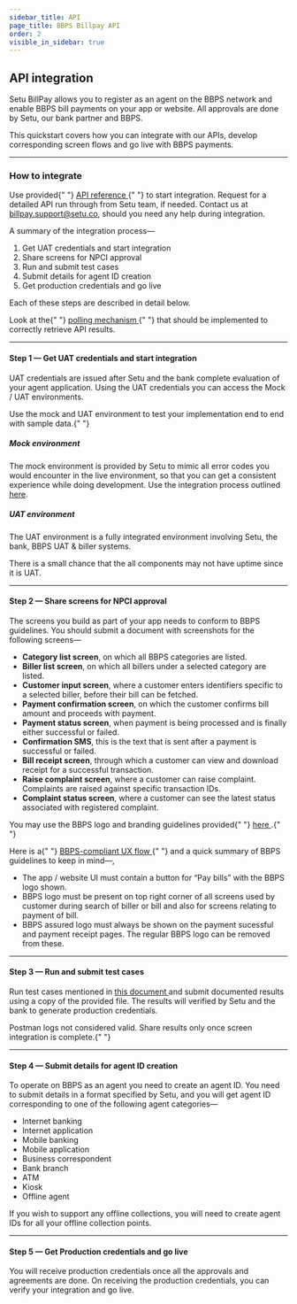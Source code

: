 ```yaml
---
sidebar_title: API
page_title: BBPS Billpay API
order: 2
visible_in_sidebar: true
---
```


## API integration

Setu BillPay allows you to register as an agent on the BBPS network and enable BBPS bill payments on your app or website. All approvals are done by Setu, our bank partner and BBPS.

This quickstart covers how you can integrate with our APIs, develop corresponding screen flows and go live with BBPS payments.

<hr class="primary" />

### How to integrate

<p>
  Use provided{" "}
  <a href="/payments/billpay/api-reference" target="_blank">
    API reference
  </a>{" "}
  to start integration. Request for a detailed API run through from Setu team,
  if needed. Contact us at <a href="">billpay.support@setu.co</a>, should you
  need any help during integration.
</p>

A summary of the integration process—

1. Get UAT credentials and start integration
2. Share screens for NPCI approval
3. Run and submit test cases
4. Submit details for agent ID creation
5. Get production credentials and go live

Each of these steps are described in detail below.

<Callout type="highlight">
  Look at the{" "}
  <a href="/payments/billpay/pre-built-screens/quickstart/api/polling" target="_blank">
    polling mechanism
  </a>{" "}
  that should be implemented to correctly retrieve API results.
</Callout>

<hr class="primary" />

#### Step 1 — Get UAT credentials and start integration

UAT credentials are issued after Setu and the bank complete evaluation of your agent application. Using the UAT credentials you can access the Mock / UAT environments.

<Callout type="tip">
  Use the mock and UAT environment to test your implementation end to end with
  sample data.{" "}
</Callout>

##### Mock environment

The mock environment is provided by Setu to mimic all error codes you would encounter in the live environment, so that you can get a consistent experience while doing development. Use the integration process outlined <a href="/payments/billpay/pre-built-screens/quickstart/api/mock-environment" target="_blank">here</a>.

##### UAT environment

The UAT environment is a fully integrated environment involving Setu, the bank, BBPS UAT & biller systems.

<Callout type="warning">
  There is a small chance that the all components may not have uptime since it
  is UAT.
</Callout>

<hr class="primary" />

#### Step 2 — Share screens for NPCI approval

The screens you build as part of your app needs to conform to BBPS guidelines. You should submit a document with screenshots for the following screens—

- **Category list screen**, on which all BBPS categories are listed.
- **Biller list screen**, on which all billers under a selected category are listed.
- **Customer input screen**, where a customer enters identifiers specific to a selected biller, before their bill can be fetched.
- **Payment confirmation screen**, on which the customer confirms bill amount and proceeds with payment.
- **Payment status screen**, when payment is being processed and is finally either successful or failed.
- **Confirmation SMS**, this is the text that is sent after a payment is successful or failed.
- **Bill receipt screen**, through which a customer can view and download receipt for a successful transaction.
- **Raise complaint screen**, where a customer can raise complaint. Complaints are raised against specific transaction IDs.
- **Complaint status screen**, where a customer can see the latest status associated with registered complaint.

<Callout type="tip">
  You may use the BBPS logo and branding guidelines provided{" "}
  <a
    href="https://drive.google.com/drive/folders/1CVgy1xuxHKlqnw5BtN4reCaYh13NmGqK?usp=sharing"
    target="blank"
  >
    here
  </a>
  .{" "}
</Callout>

<br />

<p>
  Here is a{" "}
  <a
    href="https://billpay.setu.co/10285899791456"
    target="_blank"
  >
    BBPS-compliant UX flow
  </a>{" "}
  and a quick summary of BBPS guidelines to keep in mind—,
</p>

- The app / website UI must contain a button for “Pay bills” with the BBPS logo shown.
- BBPS logo must be present on top right corner of all screens used by customer during search of biller or bill and also for screens relating to payment of bill.
- BBPS assured logo must always be shown on the payment sucessful and payment receipt pages. The regular BBPS logo can be removed from these.

<hr class="primary" />

#### Step 3 — Run and submit test cases

Run test cases mentioned in <a href="https://docs.google.com/spreadsheets/d/1h774FCseJKlxYpB2nflN-ONnmEZQiMoF6Ufpiyz0dxA/edit#gid=0" target="_blank"> this document </a> and submit documented results using a copy of the provided file. The results will verified by Setu and the bank to generate production credentials.

<Callout type="warning">
  Postman logs not considered valid. Share results only once screen integration
  is complete.{" "}
</Callout>

<hr class="primary" />

#### Step 4 — Submit details for agent ID creation

To operate on BBPS as an agent you need to create an agent ID. You need to submit details in a format specified by Setu, and you will get agent ID corresponding to one of the following agent categories—

- Internet banking
- Internet application
- Mobile banking
- Mobile application
- Business correspondent
- Bank branch
- ATM
- Kiosk
- Offline agent

<Callout type="tip">
  If you wish to support any offline collections, you will need to create agent
  IDs for all your offline collection points.
</Callout>

<hr class="primary" />

#### Step 5 — Get Production credentials and go live

You will receive production credentials once all the approvals and agreements are done. On receiving the production credentials, you can verify your integration and go live.

<WasPageHelpful />
